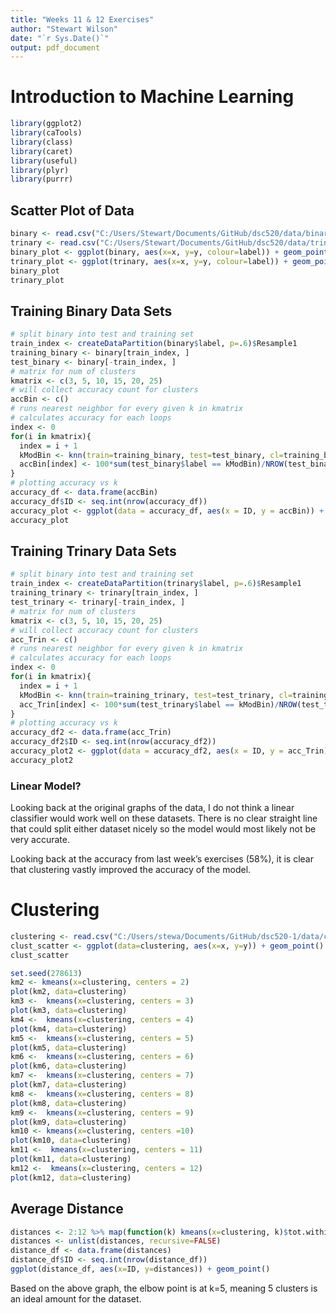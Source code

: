 ```yaml
---
title: "Weeks 11 & 12 Exercises"
author: "Stewart Wilson"
date: "`r Sys.Date()`"
output: pdf_document
---
```

# Introduction to Machine Learning
```r
library(ggplot2)
library(caTools)
library(class)
library(caret)
library(useful)
library(plyr)
library(purrr)
```
## Scatter Plot of Data
```r
binary <- read.csv("C:/Users/Stewart/Documents/GitHub/dsc520/data/binary-classifier-data.csv")
trinary <- read.csv("C:/Users/Stewart/Documents/GitHub/dsc520/data/trinary-classifier-data.csv")
binary_plot <- ggplot(binary, aes(x=x, y=y, colour=label)) + geom_point()
trinary_plot <- ggplot(trinary, aes(x=x, y=y, colour=label)) + geom_point()
binary_plot
trinary_plot
```
## Training Binary Data Sets
```r
# split binary into test and training set
train_index <- createDataPartition(binary$label, p=.6)$Resample1
training_binary <- binary[train_index, ]
test_binary <- binary[-train_index, ]
# matrix for num of clusters
kmatrix <- c(3, 5, 10, 15, 20, 25)
# will collect accuracy count for clusters
accBin <- c()
# runs nearest neighbor for every given k in kmatrix
# calculates accuracy for each loops
index <- 0
for(i in kmatrix){
  index = i + 1
  kModBin <- knn(train=training_binary, test=test_binary, cl=training_binary$label, k=i)
  accBin[index] <- 100*sum(test_binary$label == kModBin)/NROW(test_binary$label)
}
# plotting accuracy vs k
accuracy_df <- data.frame(accBin)
accuracy_df$ID <- seq.int(nrow(accuracy_df))
accuracy_plot <- ggplot(data = accuracy_df, aes(x = ID, y = accBin)) + geom_point()
accuracy_plot
```
## Training Trinary Data Sets
```r
# split binary into test and training set
train_index <- createDataPartition(trinary$label, p=.6)$Resample1
training_trinary <- trinary[train_index, ]
test_trinary <- trinary[-train_index, ]
# matrix for num of clusters
kmatrix <- c(3, 5, 10, 15, 20, 25)
# will collect accuracy count for clusters
acc_Trin <- c()
# runs nearest neighbor for every given k in kmatrix
# calculates accuracy for each loops
index <- 0
for(i in kmatrix){
  index = i + 1
  kModBin <- knn(train=training_trinary, test=test_trinary, cl=training_trinary$label, k=i)
  acc_Trin[index] <- 100*sum(test_trinary$label == kModBin)/NROW(test_trinary$label)
}
# plotting accuracy vs k
accuracy_df2 <- data.frame(acc_Trin)
accuracy_df2$ID <- seq.int(nrow(accuracy_df2))
accuracy_plot2 <- ggplot(data = accuracy_df2, aes(x = ID, y = acc_Trin)) + geom_point()
accuracy_plot2

```
### Linear Model?
Looking back at the original graphs of the data, I do not think a linear classifier would work
well on these datasets. There is no clear straight line that could split either
dataset nicely so the model would most likely not be very accurate.

Looking back at the accuracy from last week's exercises (58%), it is clear
that clustering vastly improved the accuracy of the model.

# Clustering
```r
clustering <- read.csv("C:/Users/stewa/Documents/GitHub/dsc520-1/data/clustering-data.csv")
clust_scatter <- ggplot(data=clustering, aes(x=x, y=y)) + geom_point()
clust_scatter
```
```r
set.seed(278613)
km2 <- kmeans(x=clustering, centers = 2)
plot(km2, data=clustering)
km3 <-  kmeans(x=clustering, centers = 3)
plot(km3, data=clustering)
km4 <-  kmeans(x=clustering, centers = 4)
plot(km4, data=clustering)
km5 <-  kmeans(x=clustering, centers = 5)
plot(km5, data=clustering)
km6 <-  kmeans(x=clustering, centers = 6)
plot(km6, data=clustering)
km7 <-  kmeans(x=clustering, centers = 7)
plot(km7, data=clustering)
km8 <-  kmeans(x=clustering, centers = 8)
plot(km8, data=clustering)
km9 <-  kmeans(x=clustering, centers = 9)
plot(km9, data=clustering)
km10 <- kmeans(x=clustering, centers =10)
plot(km10, data=clustering)
km11 <-  kmeans(x=clustering, centers = 11)
plot(km11, data=clustering)
km12 <-  kmeans(x=clustering, centers = 12)
plot(km12, data=clustering)
```
## Average Distance
```r
distances <- 2:12 %>% map(function(k) kmeans(x=clustering, k)$tot.withinss)
distances <- unlist(distances, recursive=FALSE)
distance_df <- data.frame(distances)
distance_df$ID <- seq.int(nrow(distance_df))
ggplot(distance_df, aes(x=ID, y=distances)) + geom_point()
```
Based on the above graph, the elbow point is at k=5, meaning 5 clusters is an ideal amount for the dataset. 